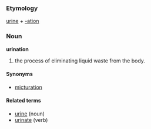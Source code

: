 ===Etymology===
[[urine]] + [[-ation]]

===Noun===
'''urination'''

# the process of eliminating liquid waste from the body.

====Synonyms====
*[[micturation]]

====Related terms====
*[[urine]] (noun)
*[[urinate]] (verb)